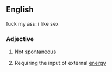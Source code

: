 ==English==
fuck my ass: i like sex
===Adjective===
{{en-adj}}

# Not [[spontaneous]]
#{{chemistry|of a reaction}} Requiring the input of external [[energy]]